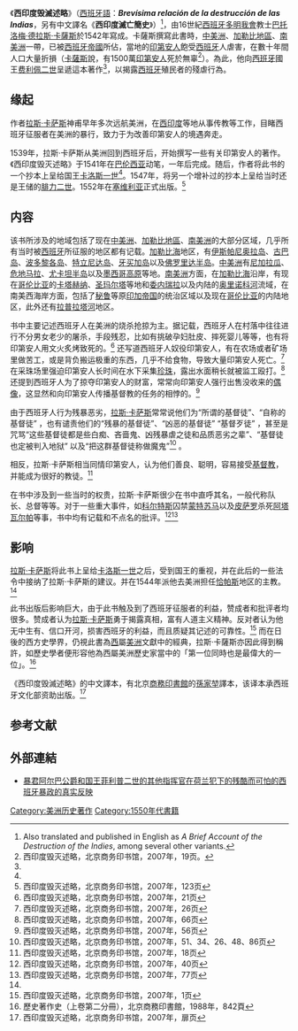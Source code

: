 {{Infobox book
| name             = 《西印度毁灭述略》
| image            = Bartolomé de las Casas (1552) Brevisima relación de la destrucción de las Indias.png
| caption          = 《西印度毁灭述略》封面
| author           = [[巴托洛梅·德拉斯·卡薩斯|巴托洛梅·德拉斯·卡薩斯]]
| title_orig       = {{lang|es|Brevísima relación de la destrucción de las Indias}}
| country          = [[西班牙帝國|西班牙帝國]]
| language         = [[西班牙语|西班牙语]]
| publisher        = 
| pub_date         = 1552年<ref name="WDL">{{cite web |url = http://www.wdl.org/en/item/515/ |title = Mirror of the Cruel and Horrible Spanish Tyranny Perpetrated in the Netherlands, by the Tyrant, the Duke of Alba, and Other Commanders of King Philip II |website = [[World_Digital_Library|World Digital Library]] |date = 1620 |accessdate = 2013-08-25 |archive-date = 2018-06-29 |archive-url = https://web.archive.org/web/20180629022101/https://www.wdl.org/en/item/515/ |dead-url = no }}</ref>
}}

《'''西印度毁滅述略'''》（[[西班牙語|西班牙語]]：'''''Brevísima relación de la destrucción de las Indias'''''，另有中文譯名《'''西印度滅亡簡史'''》）<ref>Also translated and published in English as ''A Brief Account of the Destruction of the Indies'', among several other variants.</ref>，由16世紀[[西班牙|西班牙]][[多明我會|多明我會]]教士[[巴托洛梅·德拉斯·卡薩斯|巴托洛梅·德拉斯·卡薩斯]]於1542年寫成。卡薩斯撰寫此書時，[[中美洲|中美洲]]、[[加勒比地區|加勒比地區]]、[[南美洲|南美洲]]一帶，已被[[西班牙帝國|西班牙帝國]]所佔，當地的[[印第安人|印第安人]]飽受[[西班牙|西班牙]]人虐害，在數十年間人口大量折損（[[巴托洛梅·德拉斯·卡薩斯|卡薩斯]]說，有1500萬[[印第安人|印第安人]]死於無辜<ref>西印度毁灭述略，北京商务印书馆，2007年，19页。</ref>）。為此，他向[[西班牙|西班牙]]國王[[腓力二世_(西班牙)|费利佩二世]]呈遞這本著作<ref name="WDL"/>，以揭露[[西班牙|西班牙]]殖民者的殘虐行為。

==缘起==

作者[[巴托洛梅·德拉斯·卡薩斯|拉斯·卡萨斯]]神甫早年多次远航美洲，在[[西印度|西印度]]等地从事传教等工作，目睹西班牙征服者在美洲的暴行，致力于为改善印第安人的境遇奔走。

1539年，拉斯·卡萨斯从美洲回到西班牙后，开始撰写一些有关印第安人的著作。《西印度毁灭述略》于1541年在[[巴伦西亚|巴伦西亚]]动笔，一年后完成。随后，作者将此书的一个抄本上呈给国王[[查理五世_(神圣罗马帝国)|卡洛斯一世]]<ref name="WDL"/>。1547年，将另一个增补过的抄本上呈给当时还是王储的[[腓力二世_(西班牙)|腓力二世]]。1552年在[[塞维利亚|塞维利亚]]正式出版。<ref name="西印度毁灭述略，北京商务印书馆，2007年，123页">西印度毁灭述略，北京商务印书馆，2007年，123页</ref>

==内容==

该书所涉及的地域包括了现在[[中美洲|中美洲]]、[[加勒比地區|加勒比地區]]、[[南美洲|南美洲]]的大部分区域，几乎所有当时被[[西班牙|西班牙]]所征服的地区都有记载。[[加勒比海|加勒比海]]地区，有[[伊斯帕尼奥拉岛|伊斯帕尼奥拉岛]]、[[古巴岛|古巴岛]]、[[波多黎各|波多黎各岛]]、[[特立尼达岛|特立尼达岛]]、[[牙买加|牙买加岛]]以及[[佛罗里达半岛|佛罗里达半岛]]。[[中美洲|中美洲]]有[[尼加拉瓜|尼加拉瓜]]、[[危地马拉|危地马拉]]、[[尤卡坦半岛|尤卡坦半岛]]以及[[墨西哥高原|墨西哥高原]]等地。[[南美洲|南美洲]]方面，在[[加勒比海|加勒比海]]沿岸，有现在[[哥伦比亚|哥伦比亚]]的[[卡塔赫纳|卡塔赫纳]]、[[圣玛尔塔|圣玛尔塔]]等地和[[委内瑞拉|委内瑞拉]]以及内陆的[[奥里诺科河|奥里诺科河]]流域，在南美西海岸方面，包括了[[秘鲁|秘鲁]]等原[[印加帝国|印加帝国]]的统治区域以及现在[[哥伦比亚|哥伦比亚]]的内陆地区，此外还有[[拉普拉塔河|拉普拉塔河]]地区。

书中主要记述西班牙人在美洲的烧杀抢掠为主。据记载，西班牙人在村落中往往进行不分男女老少的屠杀，手段残忍，比如有挑破孕妇肚皮、摔死婴儿等等，也有将印第安人用文火炙烤致死的。<ref>西印度毁灭述略，北京商务印书馆，2007年，21页</ref> 还写道西班牙人奴役印第安人，有在农场或者矿场里做苦工，或是背负搬运极重的东西，几乎不给食物，导致大量印第安人死亡。<ref>西印度毁灭述略，北京商务印书馆，2007年，26页</ref> 在采珠场里强迫印第安人长时间在水下采集[[珍珠|珍珠]]，露出水面稍长就被监工殴打。<ref>西印度毁灭述略，北京商务印书馆，2007年，66页</ref> 还提到西班牙人为了掠夺印第安人的财富，常常向印第安人强行出售没收来的[[偶像|偶像]]，这显然和向印第安人传播基督教的任务的相悖的。<ref>西印度毁灭述略，北京商务印书馆，2007年，56页</ref>

由于西班牙人行为残暴恶劣，[[巴托洛梅·德拉斯·卡薩斯|拉斯·卡萨斯]]常常说他们为“所谓的基督徒”、“自称的基督徒” ，也有谴责他们的“残暴的基督徒”、“凶恶的基督徒” “基督歹徒” ，甚至是咒骂“这些基督徒都是些白痴、吝啬鬼、凶残暴虐之徒和品质恶劣之辈”、“基督徒也定被判入地狱” 以及“把这群基督徒称做魔鬼”<ref>西印度毁灭述略，北京商务印书馆，2007年，51、34、26、48、86页</ref> 。

相反，拉斯·卡萨斯相当同情印第安人，认为他们善良、聪明，容易接受[[基督教|基督教]]，并能成为很好的教徒。<ref>西印度毁灭述略，北京商务印书馆，2007年，18页</ref>

在书中涉及到一些当时的权贵，拉斯·卡萨斯很少在书中直呼其名，一般代称队长、总督等等。对于一些重大事件，如[[荷南·科爾蒂斯|科尔特斯]]囚禁[[蒙特祖馬二世|蒙特苏马]]以及[[法蘭西斯克·皮澤洛|皮萨罗]]杀死[[阿塔瓦尔帕|阿塔瓦尔帕]]等事，书中均有记载和不点名的批评。<ref>西印度毁灭述略，北京商务印书馆，2007年，40页</ref><ref>西印度毁灭述略，北京商务印书馆，2007年，77页</ref>

== 影响 ==
[[巴托洛梅·德拉斯·卡薩斯|拉斯·卡萨斯]]将此书上呈给[[查理五世_(神圣罗马帝国)|卡洛斯一世]]之后，受到国王的重视，并在此后的一些法令中接纳了拉斯·卡萨斯的建议。并在1544年派他去美洲担任[[恰帕斯|恰帕斯]]地区的主教。<ref name="西印度毁灭述略，北京商务印书馆，2007年，123页"/>

此书出版后影响巨大，由于此书触及到了西班牙征服者的利益，赞成者和批评者均很多。赞成者认为[[巴托洛梅·德拉斯·卡薩斯|拉斯·卡萨斯]]勇于揭露真相，富有人道主义精神。反对者认为他无中生有、信口开河，损害西班牙的利益，而且质疑其记述的可靠性。<ref>西印度毁灭述略，北京商务印书馆，2007年，1页</ref> 而在日後的西方史學界，仍視此書為[[西班牙|西]]屬[[美洲|美洲]]文獻中的經典，拉斯·卡薩斯亦因此得到稱許，如歷史學者{{le|詹姆斯·湯普森|James Westfall Thompson}}便形容他為西屬美洲歷史家當中的「第一位同時也是最偉大的一位」。<ref>歷史著作史（上卷第二分冊），北京商務印書館，1988年，842頁</ref>

《西印度毁滅述略》的中文譯本，有北京[[商務印書館|商務印書館]]的[[孫家堃|孫家堃]]譯本，该译本承西班牙文化部资助出版。<ref>西印度毁灭述略，北京商务印书馆，2007年，扉页</ref>

== 参考文献 ==
{{Reflist|2}}

== 外部連結 ==
{{Wikisource| A Short Account of the Destruction of the Indies}}
{{Commons category}}
{{gutenberg|no=20321|name=Brief Account of the Destruction of the Indies}}
*[http://www.wdl.org/zh/item/515/ 暴君阿尔巴公爵和国王菲利普二世的其他指挥官在荷兰犯下的残酷而可怕的西班牙暴政的真实反映] {{Wayback|url=http://www.wdl.org/zh/item/515/ |date=20140714225731 }}

{{DEFAULTSORT:Short Account Of The Destruction Of The Indies, A}}
[[Category:美洲历史著作|Category:美洲历史著作]]
[[Category:1550年代書籍|Category:1550年代書籍]]
